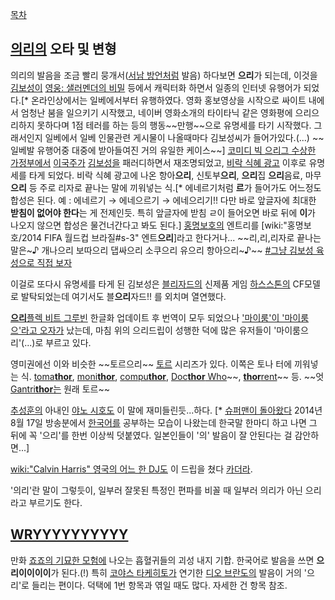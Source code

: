 [[목차]]
== [[의리]]의 오타 및 변형 ==
의리의 발음을 조금 빨리 뭉개서([[서남 방언]]처럼 발음) 하다보면 '''으리'''가 되는데, 이것을 [[김보성]]이 [[영웅: 샐러멘더의 비밀]] 등에서 캐릭터화 하면서 일종의 인터넷 유행어가 되었다.[* 온라인상에서는 일베에서부터 유행하였다. 영화 홍보영상을 시작으로 싸이트 내에서 엄청난 붐을 일으키기 시작했고, 네이버 영화소개의 타이타닉 같은 영화평에 으리으리하지 못하다며 1점 테러를 하는 등의 행동~~만행~~으로 유명세를 타기 시작했다. 그래서인지 일베에서 일베 인물관련 게시물이 나올때마다 김보성씨가 들어가있다.(...) ~~일베발 유행어중 대중에 받아들여진 거의 유일한 케이스~~] [[코미디빅리그#s-2.21|코미디 빅 으리그 수상한 가정부]]에서  [[이국주]]가 [[김보성]]을 패러디하면서 재조명되었고, [[식혜#s-5|비락 식혜 광고]] 이후로 유명세를 타게 되었다. 비락 식혜 광고에 나온 항아'''으리''', 신토부'''으리''', '''으리'''집 '''으리'''음료, 마무'''으리''' 등 주로 리자로 끝나는 말에 끼워넣는 식.[* 에네르기처럼 '''르'''가 들어가도 어느정도 합성은 된다. 예 : 에네르기 → 에네으르기 → 에네으리기!! 다만 바로 앞글자에 최대한 '''받침이 없어야 한다'''는 게 전제인듯. 특히 앞글자에 받침 ㄹ이 들어오면 바로 뒤에 '''이'''가 나오지 않으면 합성은 물건너간다고 봐도 된다.] [[홍명보호]]의 엔트리를 [wiki:"홍명보호/2014 FIFA 월드컵 브라질#s-3" 엔트'''으리''']라고 한다거나... ~~리,리,리자로 끝나는 말은~♪ 개나으리 보따으리 댑싸으리 소쿠으리 유으리 항아으리~♪~~ [http://youtu.be/o5wBnUpV_xU #그냥 김보성 육성으로 직접 보자]

이걸로 또다시 유명세를 타게 된 김보성은 [[블리자드]]의 신제품 게임 [[하스스톤]]의 CF모델로 발탁되었는데 여기서도 블'''으리'''자드!! 를 외치며 열연했다.

[[리플렉 비트 그루빈|'''으리'''플렉 비트 그루빈]] 한글화 업데이트 후 번역이 모두 되었으나 [[KONMAI|'마이룸'이 '마이룸으'라고 오자]]가 났는데, 마침 위의 으리드립이 성행한 덕에 많은 유저들이 '마이룸으리'(...)로 부르고 있다.

영미권에선 이와 비슷한 ~~토르으리~~ [[토르]] 시리즈가 있다. 이쪽은 토나 터에 끼워넣는 식. [[토마토|toma'''thor''']], [[모니터|moni'''thor''']], [[컴퓨터|compu'''thor''']], [[닥터 후|Doc'''thor''' Who]]~~, [[토렌트|'''thor'''rent]]~~ 등. ~~엇 [[간트리서|Gantri'''thor''']]는 원래 토르~~ 

[[추성훈]]의 아내인 [[야노 시호]]도 이 말에 재미들린듯...하다. [* [[슈퍼맨이 돌아왔다]] 2014년 8월 17일 방송분에서 [[한국어]]를 공부하는 모습이 나왔는데 한국말 한마디 하고 나면 그 뒤에 꼭 '으리'를 한번 이상씩 덧붙였다. 일본인들이 '의' 발음이 잘 안된다는 걸 감안하면...]

[[wiki:"Calvin Harris" 영국의 어느 한 DJ]]도 이 드립을 쳤다 [[카더라]].

'의리'란 말이 그렇듯이, 일부러 잘못된 특정인 편파를 비꼴 때 일부러 의리가 아닌 으리라고 부르기도 한다. 

== [[WRYYYYYYYYYY]] ==
만화 [[죠죠의 기묘한 모험]]에 나오는 흡혈귀들의 괴성 내지 기합. 한국어로 발음을 쓰면 '''으리이이이이'''가 된다.(!) 특히 [[코야스 타케히토]]가 연기한 [[디오 브란도]]의 발음이 거의 '으리'로 들리는 편이다. 덕택에 1번 항목과 엮일 때도 많다. 자세한 건 항목 참조.
